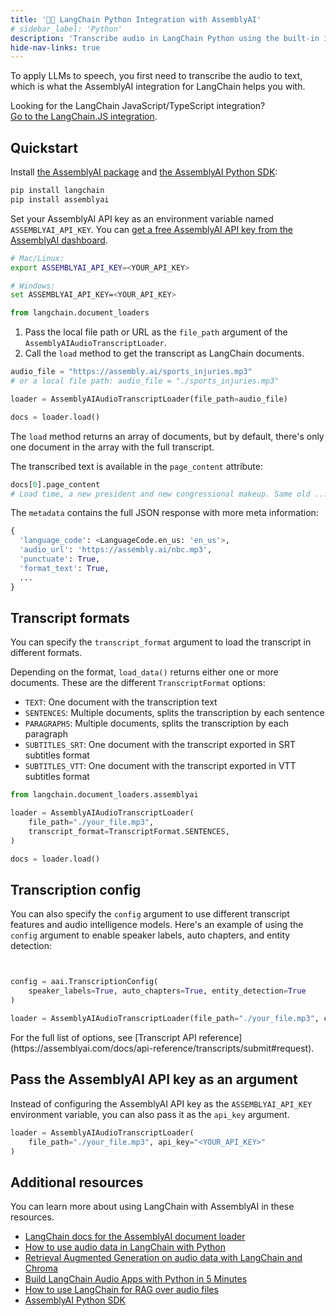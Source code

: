 ```yaml
---
title: '🦜️🔗 LangChain Python Integration with AssemblyAI'
# sidebar_label: 'Python'
description: 'Transcribe audio in LangChain Python using the built-in integration with AssemblyAI.'
hide-nav-links: true
---
```



To apply LLMs to speech, you first need to transcribe the audio to text, which is what the AssemblyAI integration for LangChain helps you with.

<Note>

Looking for the LangChain JavaScript/TypeScript integration?<br />
[Go to the LangChain.JS integration](../06-integrations/langchain/js.mdx).

</Note>




## Quickstart

Install [the AssemblyAI package](https://github.com/langchain-ai/langchain) and [the AssemblyAI Python SDK](https://github.com/AssemblyAI/assemblyai-python-sdk):

```bash
pip install langchain
pip install assemblyai
```

Set your AssemblyAI API key as an environment variable named `ASSEMBLYAI_API_KEY`. You can [get a free AssemblyAI API key from the AssemblyAI dashboard](https://www.assemblyai.com/dashboard/signup).

```bash
# Mac/Linux:
export ASSEMBLYAI_API_KEY=<YOUR_API_KEY>

# Windows:
set ASSEMBLYAI_API_KEY=<YOUR_API_KEY>
```



```python
from langchain.document_loaders 
```

1. Pass the local file path or URL as the `file_path` argument of the `AssemblyAIAudioTranscriptLoader`.
2. Call the `load` method to get the transcript as LangChain documents.

```python
audio_file = "https://assembly.ai/sports_injuries.mp3"
# or a local file path: audio_file = "./sports_injuries.mp3"

loader = AssemblyAIAudioTranscriptLoader(file_path=audio_file)

docs = loader.load()
```

The `load` method returns an array of documents, but by default, there's only one document in the array with the full transcript.

The transcribed text is available in the `page_content` attribute:

```python
docs[0].page_content
# Load time, a new president and new congressional makeup. Same old ...
```

The `metadata` contains the full JSON response with more meta information:

```python
{
  'language_code': <LanguageCode.en_us: 'en_us'>,
  'audio_url': 'https://assembly.ai/nbc.mp3',
  'punctuate': True,
  'format_text': True,
  ...
}
```




## Transcript formats

You can specify the `transcript_format` argument to load the transcript in different formats.

Depending on the format, `load_data()` returns either one or more documents. These are the different `TranscriptFormat` options:

- `TEXT`: One document with the transcription text
- `SENTENCES`: Multiple documents, splits the transcription by each sentence
- `PARAGRAPHS`: Multiple documents, splits the transcription by each paragraph
- `SUBTITLES_SRT`: One document with the transcript exported in SRT subtitles format
- `SUBTITLES_VTT`: One document with the transcript exported in VTT subtitles format

```python
from langchain.document_loaders.assemblyai 

loader = AssemblyAIAudioTranscriptLoader(
    file_path="./your_file.mp3",
    transcript_format=TranscriptFormat.SENTENCES,
)

docs = loader.load()
```




## Transcription config

You can also specify the `config` argument to use different transcript features and audio intelligence models.
Here's an example of using the `config` argument to enable speaker labels, auto chapters, and entity detection:

```python


config = aai.TranscriptionConfig(
    speaker_labels=True, auto_chapters=True, entity_detection=True
)

loader = AssemblyAIAudioTranscriptLoader(file_path="./your_file.mp3", config=config)
```

<Info>
For the full list of options, see [Transcript API reference](https://assemblyai.com/docs/api-reference/transcripts/submit#request).
</Info>

## Pass the AssemblyAI API key as an argument

Instead of configuring the AssemblyAI API key as the `ASSEMBLYAI_API_KEY` environment variable,
you can also pass it as the `api_key` argument.

```python
loader = AssemblyAIAudioTranscriptLoader(
    file_path="./your_file.mp3", api_key="<YOUR_API_KEY>"
)
```




## Additional resources

You can learn more about using LangChain with AssemblyAI in these resources.

- [LangChain docs for the AssemblyAI document loader](https://python.langchain.com/docs/integrations/document_loaders/assemblyai)
- [How to use audio data in LangChain with Python](https://www.assemblyai.com/blog/load-audio-langchain-python/)
- [Retrieval Augmented Generation on audio data with LangChain and Chroma](https://www.assemblyai.com/blog/retrieval-augmented-generation-audio-langchain/)
- [Build LangChain Audio Apps with Python in 5 Minutes](https://www.youtube.com/watch?v=7w7ysaDz2W4)
- [How to use LangChain for RAG over audio files](https://www.youtube.com/watch?v=l9YJrLg61ac)
- [AssemblyAI Python SDK](https://github.com/AssemblyAI/assemblyai-python-sdk)



